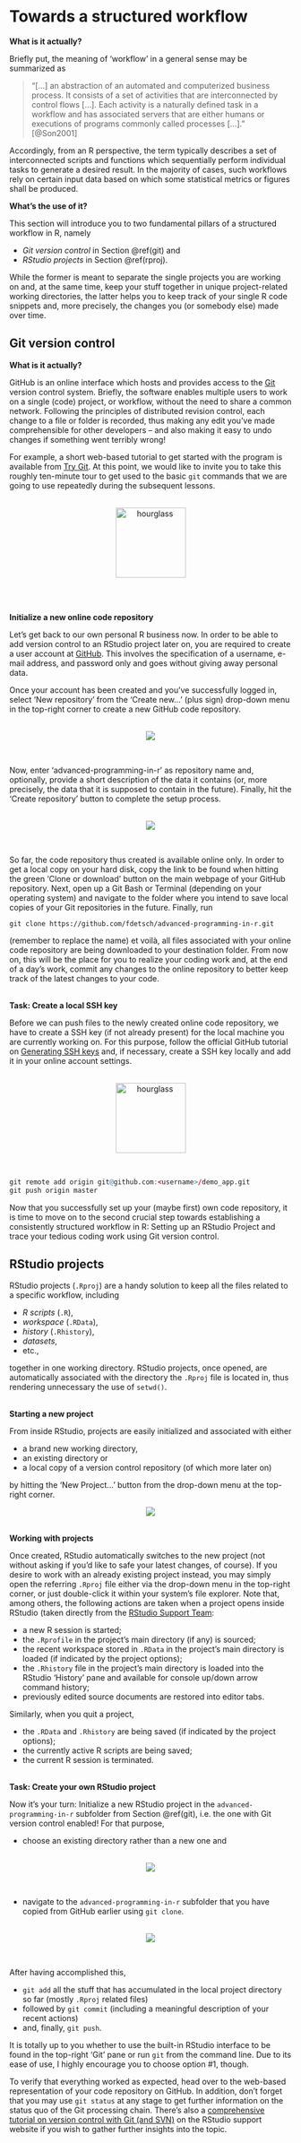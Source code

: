 # Towards a structured workflow

<b>What is it actually?</b>

Briefly put, the meaning of 'workflow' in a general sense may be summarized as 

<blockquote>
"[...] an abstraction of an automated and computerized business 
process. It consists of a set of activities that are interconnected by control 
flows [...]. Each activity is a naturally defined task in a workflow and has 
associated servers that are either humans or executions of programs commonly 
called processes [...]." [@Son2001]
</blockquote>

Accordingly, from an R perspective, the term typically describes a set of 
interconnected scripts and functions which sequentially perform individual 
tasks to generate a desired result. In the majority of cases, such workflows
rely on certain input data based on which some statistical metrics or figures
shall be produced.

<b>What's the use of it?</b>

This section will introduce you to two fundamental pillars of a structured 
workflow in R, namely 

* _Git version control_ in Section \@ref(git) and
* _RStudio projects_ in Section \@ref(rproj).

While the former is meant to separate the single projects you are working on 
and, at the same time, keep your stuff together in unique project-related 
working directories, the latter helps you to keep track of your single R code 
snippets and, more precisely, the changes you (or somebody else) made over time.



## Git version control {#git}

<b>What is it actually?</b>

GitHub is an online interface which hosts and provides access to the [Git](https://git-scm.com/) 
version control system. Briefly, the software enables multiple users to work on a single 
(code) project, or workflow, without the need to share a common network. 
Following the principles of distributed revision control, each change to a file 
or folder is recorded, thus making any edit you've made comprehensible for other 
developers &ndash; and also making it easy to undo changes if something went terribly 
wrong! 

For example, a short web-based tutorial to get started with the program is 
available from [Try Git](https://try.github.io/levels/1/challenges/1). At this 
point, we would like to invite you to take this roughly ten-minute tour to get 
used to the basic `git` commands that we are going to use repeatedly during the 
subsequent lessons. 

<br>
<center>
  <img src="https://upload.wikimedia.org/wikipedia/commons/2/25/Hourglass_2.svg" alt="hourglass" style="width: 125px;"/>
</center>
<br>

<br><b>Initialize a new online code repository</b>

Let's get back to our own personal R business now. In order to be able to add version 
control to an RStudio project later on, you are required to create a 
user account at [GitHub](https://github.com/). This involves the specification 
of a username, e-mail address, and password only and goes without giving 
away personal data. 

Once your account has been created and you've successfully logged in, select 
'New repository' from the 'Create new...' (plus sign) drop-down menu in the 
top-right corner to create a new GitHub code repository. 

<br>
<center>
![](http://i.imgur.com/N4ni6RY.png)
</center>
<br>

Now, enter 'advanced-programming-in-r' as repository name and, optionally, 
provide a short description of the data it contains (or, more precisely, the 
data that it is supposed to contain in the future). Finally, hit the 'Create 
repository' button to complete the setup process.

<br>
<center>
![](http://i.imgur.com/K9D6NQr.png)
</center>
<br>

So far, the code repository thus created is available online only. In order to get a local copy on your hard disk, copy the link to be found when hitting the green 'Clone or download' button on the main webpage of your GitHub repository. Next, open up a Git Bash or Terminal (depending on your operating system) and navigate to the folder where you intend to save local copies of your Git repositories in the future. Finally, run 

```
git clone https://github.com/fdetsch/advanced-programming-in-r.git
```

(remember to replace the name) et voilà, all files associated with your online code repository are being downloaded to your destination folder. From now on, this will be the place for you to realize your coding work and, at the end of a day's work, commit any changes to the online repository to better keep track of the latest changes to your code.

<br><b>Task: Create a local SSH key</b>

Before we can push files to the newly created online code repository, we 
have to create a SSH key (if not already present) for the local machine you are 
currently working on. For this purpose, follow the official GitHub tutorial on 
[Generating SSH keys](https://help.github.com/articles/generating-ssh-keys/) 
and, if necessary, create a SSH key locally and add it in your online account 
settings. 

<br>
<center>
  <img src="https://upload.wikimedia.org/wikipedia/commons/2/25/Hourglass_2.svg" alt="hourglass" style="width: 125px;"/>
</center>
<br>

```r
git remote add origin git@github.com:<username>/demo_app.git
git push origin master
```

Now that you successfully set up your (maybe first) own code repository, it is time to 
move on to the second crucial step towards establishing a consistently structured 
workflow in R: Setting up an RStudio Project and trace your tedious coding work using 
Git version control.



## RStudio projects {#rproj}

RStudio projects (`.Rproj`) are a handy solution to keep all the files related to 
a specific workflow, including

* _R scripts_ (`.R`),
* _workspace_ (`.RData`),
* _history_ (`.Rhistory`), 
* _datasets_, 
* etc., 

together in one working directory. RStudio projects, once opened, are 
automatically associated with the directory the `.Rproj` file is located in, thus 
rendering unnecessary the use of `setwd()`.

<br><b>Starting a new project</b>

From inside RStudio, projects are easily initialized and associated with either

* a brand new working directory, 
* an existing directory or
* a local copy of a version control repository (of which more later on)

by hitting the 'New Project...' button from the drop-down menu at the top-right 
corner.

<center>
![](http://i.imgur.com/0eeFQmB.png)
</center>

<br><b>Working with projects</b>

Once created, RStudio automatically switches to the new project (not without 
asking if you'd like to safe your latest changes, of course). If you desire to 
work with an already existing project instead, you may simply open the referring 
`.Rproj` file either via the drop-down menu in the top-right corner, or just 
double-click it within your system's file explorer. Note that, among others, 
the following actions are taken when a project opens inside RStudio (taken 
directly from the [RStudio Support Team](https://support.rstudio.com/hc/en-us/articles/200526207-Using-Projects):

* a new R session is started;
* the `.Rprofile` in the project's main directory (if any) is sourced;
* the recent workspace stored in `.RData` in the project's main directory is loaded (if indicated by the 
project options);
* the `.Rhistory` file in the project's main directory is loaded into the RStudio 
'History' pane and available for console up/down arrow command history;
* previously edited source documents are restored into editor tabs.

Similarly, when you quit a project, 

* the `.RData` and `.Rhistory` are being saved (if indicated by the 
project options); 
* the currently active R scripts are being saved;
* the current R session is terminated.

<br><b>Task: Create your own RStudio project</b>

Now it's your turn: Initialize a new RStudio project in the `advanced-programming-in-r` subfolder from Section \@ref(git), i.e. the one with Git version control enabled! For that purpose, 

* choose an existing directory rather than a new one and 

<br>
<center>
![](https://i.imgur.com/bEjY7XW.png)
</center>
<br>

* navigate to the `advanced-programming-in-r` subfolder that you have copied from GitHub earlier using `git clone`.

<br>
<center>
![](https://i.imgur.com/gyEjeoL.png)
</center>
<br>

After having accomplished this, 

* `git add` all the stuff that has accumulated in the local project directory so far (mostly `.Rproj` related files) 
* followed by `git commit` (including a meaningful description of your recent actions) 
* and, finally, `git push`. 

It is totally up to you whether to use the built-in RStudio interface to be found in the top-right 'Git' pane or run `git` from the command line. Due to its ease of use, I highly encourage you to choose option #1, though.

To verify that everything worked as expected, head over to the web-based representation of your code repository on GitHub. In addition, don't forget that you may use `git status` at any stage to get further information on the status quo of the Git processing chain. There's also a [comprehensive tutorial on version control with Git (and SVN)](https://support.rstudio.com/hc/en-us/articles/200532077-Version-Control-with-Git-and-SVN) on the RStudio support website if you wish to gather further insights into the topic.